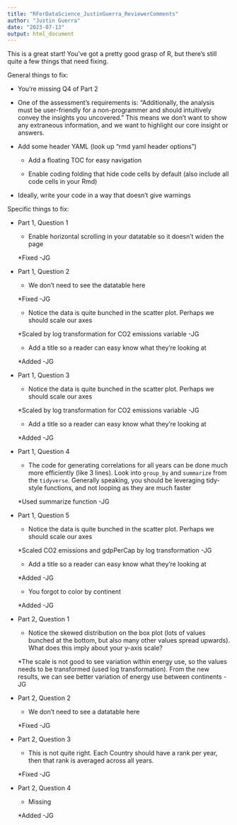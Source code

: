```yaml
---
title: "RForDataScience_JustinGuerra_ReviewerComments"
author: "Justin Guerra"
date: "2023-07-13"
output: html_document
---
```




This is a great start! You've got a pretty good grasp of R, but there's still quite a few things that need fixing.

General things to fix:

- You're missing Q4 of Part 2

- One of the assessment's requirements is: "Additionally, the analysis must be user-friendly for a non-programmer and should intuitively convey the insights you uncovered." This means we don't want to show any extraneous information, and we want to highlight our core insight or answers.


- Add some header YAML (look up "rmd yaml header options")

	- Add a floating TOC for easy navigation

	- Enable coding folding that hide code cells by default (also include all code cells in your Rmd)

- Ideally, write your code in a way that doesn't give warnings


Specific things to fix:

- Part 1, Question 1

	- Enable horizontal scrolling in your datatable so it doesn't widen the page 
	
	*Fixed -JG

- Part 1, Question 2

	- We don't need to see the datatable here
	
	*Fixed -JG

	- Notice the data is quite bunched in the scatter plot. Perhaps we should scale our axes
	
	*Scaled by log transformation for CO2 emissions variable -JG

	- Add a title so a reader can easy know what they're looking at
	
	*Added -JG

- Part 1, Question 3

	- Notice the data is quite bunched in the scatter plot. Perhaps we should scale our axes
	
	*Scaled by log transformation for CO2 emissions variable -JG

	- Add a title so a reader can easy know what they're looking at
	
	*Added -JG

- Part 1, Question 4

	- The code for generating correlations for all years can be done much more efficiently (like 3 lines). Look into `group_by` and `summarize` from the `tidyverse`. Generally speaking, you should be leveraging tidy-style functions, and not looping as they are much faster
	
	*Used summarize function -JG

- Part 1, Question 5

	- Notice the data is quite bunched in the scatter plot. Perhaps we should scale our axes
	
	*Scaled CO2 emissions and gdpPerCap by log transformation -JG

	- Add a title so a reader can easy know what they're looking at
	
	*Added -JG

	- You forgot to color by continent
	
	*Added -JG


- Part 2, Question 1

	- Notice the skewed distribution on the box plot (lots of values bunched at the bottom, but also many other values spread upwards). What does this imply about your y-axis scale?
	
	*The scale is not good to see variation within energy use, so the values needs to be transformed (used log transformation). From the new results, we can see better variation of energy use between continents -JG

- Part 2, Question 2

	- We don't need to see a datatable here
	
	*Fixed -JG

- Part 2, Question 3

	- This is not quite right. Each Country should have a rank per year, then that rank is averaged across all years.
	
	*Fixed -JG

- Part 2, Question 4

	- Missing
	
	*Added -JG

